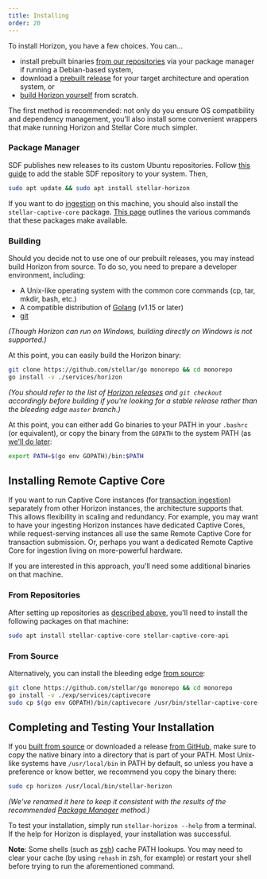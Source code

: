 ```yaml
---
title: Installing
order: 20
---
```



To install Horizon, you have a few choices. You can...
  - install prebuilt binaries [from our repositories](#package-manager) via your package manager if running a Debian-based system,
  - download a [prebuilt release](https://github.com/stellar/go/releases) for your target architecture and operation system, or
  - [build Horizon yourself](#building) from scratch.

The first method is recommended: not only do you ensure OS compatibility and dependency management, you'll also install some convenient wrappers that make running Horizon and Stellar Core much simpler.

### Package Manager
SDF publishes new releases to its custom Ubuntu repositories. Follow [this guide](https://github.com/stellar/packages/blob/master/docs/adding-the-sdf-stable-repository-to-your-system.md#adding-the-sdf-stable-repository-to-your-system) to add the stable SDF repository to your system. Then, 

<CodeExample>

```bash
sudo apt update && sudo apt install stellar-horizon
```

</CodeExample>

If you want to do [ingestion](./running.mdx#ingesting-transactions) on this machine, you should also install the `stellar-captive-core` package.  [This page](https://github.com/stellar/packages/blob/master/docs/installing-individual-packages.md#installing-individual-packages) outlines the various commands that these packages make available.

### Building
Should you decide not to use one of our prebuilt releases, you may instead build Horizon from source. To do so, you need to prepare a developer environment, including:

- A Unix-like operating system with the common core commands (cp, tar, mkdir, bash, etc.)
- A compatible distribution of [Golang](https://golang.org/dl/) (v1.15 or later)
- [git](https://git-scm.com/)

_(Though Horizon can run on Windows, *building* directly on Windows is not supported.)_

At this point, you can easily build the Horizon binary:

<CodeExample>

```bash
git clone https://github.com/stellar/go monorepo && cd monorepo
go install -v ./services/horizon
```

</CodeExample>

_(You should refer to the list of [Horizon releases](https://github.com/stellar/go/releases) and `git checkout` accordingly before building if you're looking for a stable release rather than the bleeding edge `master` branch.)_

At this point, you can either add Go binaries to your PATH in your `.bashrc` (or equivalent), or copy the binary from the `GOPATH` to the system PATH (as [we'll do later](#completing-and-testing-your-installation):

<CodeExample>

```bash
export PATH=$(go env GOPATH)/bin:$PATH
```

</CodeExample>


## Installing Remote Captive Core

If you want to run Captive Core instances (for [transaction ingestion](./running.mdx#ingesting-transactions)) separately from other Horizon instances, the architecture supports that. This allows flexibility in scaling and redundancy. For example, you may want to have your ingesting Horizon instances have dedicated Captive Cores, while request-serving instances all use the same Remote Captive Core for transaction submission. Or, perhaps you want a dedicated Remote Captive Core for ingestion living on more-powerful hardware.

If you are interested in this approach, you'll need some additional binaries on that machine.

### From Repositories
After setting up repositories as [described above](#package-manager), you'll need to install the following packages on that machine:

<CodeExample>

```bash
sudo apt install stellar-captive-core stellar-captive-core-api
```

</CodeExample>

### From Source
Alternatively, you can install the bleeding edge [from source](https://github.com/stellar/go/exp/services/captivecore):

<CodeExample>

```bash
git clone https://github.com/stellar/go monorepo && cd monorepo
go install -v ./exp/services/captivecore
sudo cp $(go env GOPATH)/bin/captivecore /usr/bin/stellar-captive-core-api
```

</CodeExample>


## Completing and Testing Your Installation
If you [built from source](#building) or downloaded a release [from GitHub](https://github.com/stellar/go/releases), make sure to copy the native binary into a directory that is part of your PATH. Most Unix-like systems have `/usr/local/bin` in PATH by default, so unless you have a preference or know better, we recommend you copy the binary there:

<CodeExample>

```bash
sudo cp horizon /usr/local/bin/stellar-horizon
```

</CodeExample>

_(We've renamed it here to keep it consistent with the results of the recommended [Package Manager](#package-manager) method.)_

To test your installation, simply run `stellar-horizon --help` from a terminal. If the help for Horizon is displayed, your installation was successful.

**Note**: Some shells (such as [zsh](https://www.zsh.org/)) cache PATH lookups. You may need to clear your cache (by using `rehash` in zsh, for example) or restart your shell before trying to run the aforementioned command.
